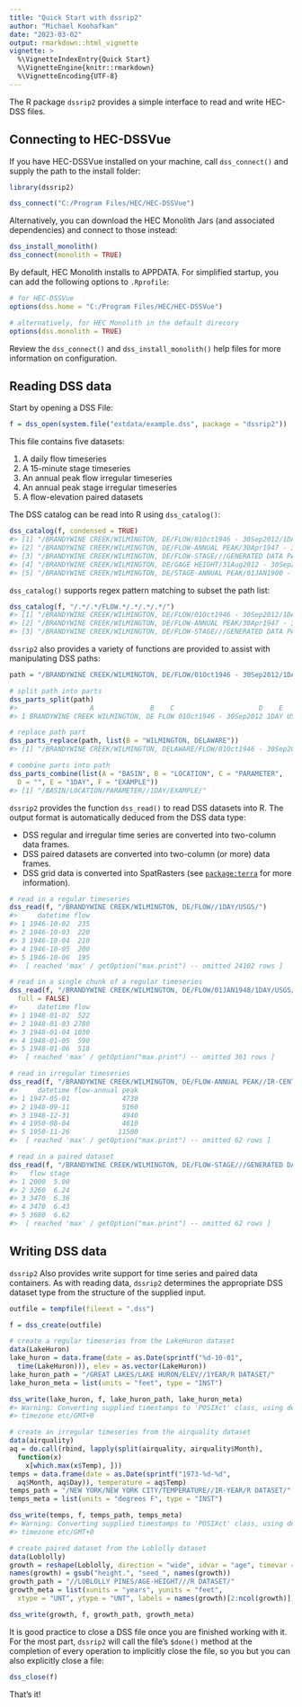 ```yaml
---
title: "Quick Start with dssrip2"
author: "Michael Koohafkan"
date: "2023-03-02"
output: rmarkdown::html_vignette
vignette: >
  %\VignetteIndexEntry{Quick Start}
  %\VignetteEngine{knitr::rmarkdown}
  %\VignetteEncoding{UTF-8}
---
```





The R package `dssrip2` provides a simple interface to read and write
HEC-DSS files.

## Connecting to HEC-DSSVue

If you have HEC-DSSVue installed on your machine, call `dss_connect()`
and supply the path to the install folder:


```r
library(dssrip2)

dss_connect("C:/Program Files/HEC/HEC-DSSVue")
```

Alternatively, you can download the HEC Monolith Jars (and associated
dependencies) and connect to those instead:


```r
dss_install_monolith()
dss_connect(monolith = TRUE)
```

By default, HEC Monolith installs to APPDATA. For simplified startup,
you can add the following options to `.Rprofile`:


```r
# for HEC-DSSVue
options(dss.home = "C:/Program Files/HEC/HEC-DSSVue")

# alternatively, for HEC Monolith in the default direcory
options(dss.monolith = TRUE)
```

Review the `dss_connect()` and `dss_install_monolith()` help files for
more information on configuration.


## Reading DSS data

Start by opening a DSS File:


```r
f = dss_open(system.file("extdata/example.dss", package = "dssrip2"))
```

This file contains five datasets:

1. A daily flow timeseries
2. A 15-minute stage timeseries
3. An annual peak flow irregular timeseries
4. An annual peak stage irregular timeseries
5. A flow-elevation paired datasets

The DSS catalog can be read into R using `dss_catalog()`:


```r
dss_catalog(f, condensed = TRUE)
#> [1] "/BRANDYWINE CREEK/WILMINGTON, DE/FLOW/01Oct1946 - 30Sep2012/1DAY/USGS/"                   
#> [2] "/BRANDYWINE CREEK/WILMINGTON, DE/FLOW-ANNUAL PEAK/30Apr1947 - 30Oct2012/IR-CENTURY/USGS/" 
#> [3] "/BRANDYWINE CREEK/WILMINGTON, DE/FLOW-STAGE///GENERATED DATA PAIRS/"                      
#> [4] "/BRANDYWINE CREEK/WILMINGTON, DE/GAGE HEIGHT/31Aug2012 - 30Sep2012/15MIN/USGS/"           
#> [5] "/BRANDYWINE CREEK/WILMINGTON, DE/STAGE-ANNUAL PEAK/01JAN1900 - 01JAN2000/IR-CENTURY/USGS/"
```

`dss_catalog()` supports regex pattern matching to subset the path list:


```r
dss_catalog(f, "/.*/.*/FLOW.*/.*/.*/.*/")
#> [1] "/BRANDYWINE CREEK/WILMINGTON, DE/FLOW/01Oct1946 - 30Sep2012/1DAY/USGS/"                  
#> [2] "/BRANDYWINE CREEK/WILMINGTON, DE/FLOW-ANNUAL PEAK/30Apr1947 - 30Oct2012/IR-CENTURY/USGS/"
#> [3] "/BRANDYWINE CREEK/WILMINGTON, DE/FLOW-STAGE///GENERATED DATA PAIRS/"
```

`dssrip2` also provides a variety of functions are provided to assist
with manipulating DSS paths:


```r
path = "/BRANDYWINE CREEK/WILMINGTON, DE/FLOW/01Oct1946 - 30Sep2012/1DAY/USGS/"

# split path into parts
dss_parts_split(path)
#>                  A              B    C                     D    E    F
#> 1 BRANDYWINE CREEK WILMINGTON, DE FLOW 01Oct1946 - 30Sep2012 1DAY USGS

# replace path part
dss_parts_replace(path, list(B = "WILMINGTON, DELAWARE"))
#> [1] "/BRANDYWINE CREEK/WILMINGTON, DELAWARE/FLOW/01Oct1946 - 30Sep2012/1DAY/USGS/"

# combine parts into path
dss_parts_combine(list(A = "BASIN", B = "LOCATION", C = "PARAMETER",
  D = "", E = "1DAY", F = "EXAMPLE"))
#> [1] "/BASIN/LOCATION/PARAMETER//1DAY/EXAMPLE/"
```

`dssrip2` provides the function `dss_read()` to read DSS datasets into
R. The output format is automatically deduced from the DSS data type:

- DSS regular and irregular time series are converted into two-column data frames.
- DSS paired datasets are converted into two-column (or more) data frames.
- DSS grid data is converted into SpatRasters
  (see [`package:terra`](https://cran.r-project.org/package=terra)
  for more information).


```r
# read in a regular timeseries
dss_read(f, "/BRANDYWINE CREEK/WILMINGTON, DE/FLOW//1DAY/USGS/")
#>     datetime flow
#> 1 1946-10-02  235
#> 2 1946-10-03  220
#> 3 1946-10-04  210
#> 4 1946-10-05  200
#> 5 1946-10-06  195
#>  [ reached 'max' / getOption("max.print") -- omitted 24102 rows ]

# read in a single chunk of a regular timeseries
dss_read(f, "/BRANDYWINE CREEK/WILMINGTON, DE/FLOW/01JAN1948/1DAY/USGS/",
  full = FALSE)
#>     datetime flow
#> 1 1948-01-02  522
#> 2 1948-01-03 2780
#> 3 1948-01-04 1030
#> 4 1948-01-05  590
#> 5 1948-01-06  518
#>  [ reached 'max' / getOption("max.print") -- omitted 361 rows ]

# read in irregular timeseries
dss_read(f, "/BRANDYWINE CREEK/WILMINGTON, DE/FLOW-ANNUAL PEAK//IR-CENTURY/USGS/")
#>     datetime flow-annual peak
#> 1 1947-05-01             4730
#> 2 1948-09-11             5160
#> 3 1948-12-31             4940
#> 4 1950-08-04             4610
#> 5 1950-11-26            11500
#>  [ reached 'max' / getOption("max.print") -- omitted 62 rows ]

# read in a paired dataset
dss_read(f, "/BRANDYWINE CREEK/WILMINGTON, DE/FLOW-STAGE///GENERATED DATA PAIRS/")
#>   flow stage
#> 1 2000  5.00
#> 2 3260  6.24
#> 3 3470  6.36
#> 4 3470  6.43
#> 5 3680  6.62
#>  [ reached 'max' / getOption("max.print") -- omitted 62 rows ]
```


## Writing DSS data

`dssrip2` Also provides write support for time series and paired data
containers. As with reading data, `dssrip2` determines the appropriate
DSS dataset type from the structure of the supplied input.


```r
outfile = tempfile(fileext = ".dss")

f = dss_create(outfile)

# create a regular timeseries from the LakeHuron dataset
data(LakeHuron)
lake_huron = data.frame(date = as.Date(sprintf("%d-10-01",
  time(LakeHuron))), elev = as.vector(LakeHuron))
lake_huron_path = "/GREAT LAKES/LAKE HURON/ELEV//1YEAR/R DATASET/"
lake_huron_meta = list(units = "feet", type = "INST")

dss_write(lake_huron, f, lake_huron_path, lake_huron_meta)
#> Warning: Converting supplied timestamps to 'POSIXct' class, using default
#> timezone etc/GMT+0

# create an irregular timeseries from the airquality dataset
data(airquality)
aq = do.call(rbind, lapply(split(airquality, airquality$Month),
  function(x)
    x[which.max(x$Temp), ]))
temps = data.frame(date = as.Date(sprintf("1973-%d-%d",
  aq$Month, aq$Day)), temperature = aq$Temp)
temps_path = "/NEW YORK/NEW YORK CITY/TEMPERATURE//IR-YEAR/R DATASET/"
temps_meta = list(units = "degrees F", type = "INST")

dss_write(temps, f, temps_path, temps_meta)
#> Warning: Converting supplied timestamps to 'POSIXct' class, using default
#> timezone etc/GMT+0

# create paired dataset from the Loblolly dataset
data(Loblolly)
growth = reshape(Loblolly, direction = "wide", idvar = "age", timevar = "Seed")
names(growth) = gsub("height.", "seed_", names(growth))
growth_path = "//LOBLOLLY PINES/AGE-HEIGHT///R DATASET/"
growth_meta = list(xunits = "years", yunits = "feet",
  xtype = "UNT", ytype = "UNT", labels = names(growth)[2:ncol(growth)])

dss_write(growth, f, growth_path, growth_meta)
```

It is good practice to close a DSS file once you are finished working
with it. For the most part, `dssrip2` will call the file's `$done()`
method at the completion of every operation to implicitly close the
file, so you but you can also explicitly close a file:


```r
dss_close(f)
```

That's it!
